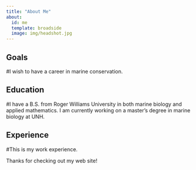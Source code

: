 ```yaml
---
title: "About Me"
about:
  id: me
  template: broadside
  image: img/headshot.jpg
---
```


:::{#me}

## Goals

#I wish to have a career in marine conservation.

## Education

#I have a B.S. from Roger Williams University in both marine biology and applied mathematics. I am currently working on a master's degree in marine biology at UNH.

## Experience

#This is my work experience.

:::

Thanks for checking out my web site!
